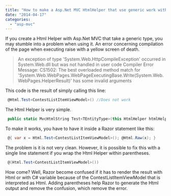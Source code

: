 ```yaml
---
title: "How to make a Asp.Net MVC HtmlHelper that use generic work with Razor"
date: "2014-04-17"
categories: 
  - "asp-mvc"
---
```


If you create a Html Helper with Asp.Net MVC that take a generic type, you may stumble into a problem when using it. An error concerning compilation of the page when executing raise with a yellow screen of death.

> An exception of type 'System.Web.HttpCompileException' occurred in System.Web.dll but was not handled in user code Compiler Error Message: CS1502: The best overloaded method match for 'System.Web.WebPages.WebPageExecutingBase.Write(System.Web.WebPages.HelperResult)' has some invalid arguments

This code is the result of simply calling this line:


```csharp
 @Html.Test<ContestListItemViewModel>() //Does not work 
```

The Html Helper is very simple.


```csharp
 public static MvcHtmlString Test<TEntityType>(this HtmlHelper htmlHelper) { return new MvcHtmlString("<p>Test</P>"); } 
```

To make it works, you have to have it inside a Razor statement like this: 

```csharp
 @{ var x = Html.Test<ContestListItemViewModel>(); @Html.Raw(x); } 
```

The problem is it is not very clean. However, it is possible to fix this with a single line statement if you wrap the Html Helper within parentheses.


```csharp
 @(Html.Test<ContestListItemViewModel>()) 
```

How come? Well, Razor become confused if it has to render the result with Html or with C\# variable because of the ContestListItemViewModel that is interpreted as Html. Adding parentheses help Razor to generate the Html output and remove the confusion, which remove the error.
